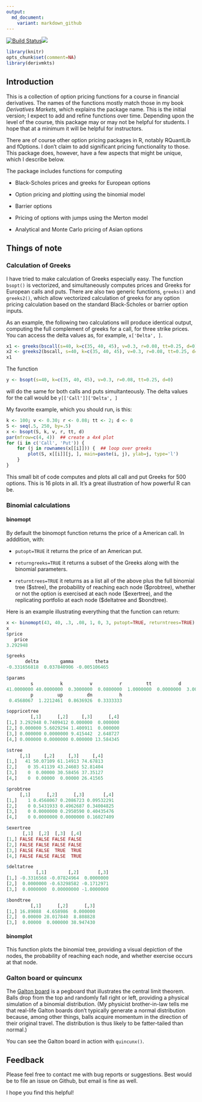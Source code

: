 ```yaml
---
output:
  md_document:
    variant: markdown_github
---
```


[![Build Status](https://travis-ci.org/rmcd1024/derivmkts.svg?branch=master)](https://travis-ci.org/rmcd1024/derivmkts)[![](http://www.r-pkg.org/badges/version/derivmkts)](http://www.r-pkg.org/pkg/derivmkts)


```r
library(knitr)
opts_chunk$set(comment=NA)
library(derivmkts)
```

## Introduction

This is a collection of option pricing functions for a course in
financial derivatives. The names of the functions mostly match those
in my book *Derivatives Markets*, which explains the package name.
This is the initial version; I expect to add and refine functions over
time. Depending upon the level of the course, this package may or may
not be helpful for students. I hope that at a minimum it will be
helpful for instructors.

There are of course other option pricing packages in R, notably
RQuantLib and fOptions. I don't claim to add significant pricing
functionality to those. This package does, however, have a few aspects
that might be unique, which I describe below.

The package includes functions for computing

* Black-Scholes prices and greeks for European options

* Option pricing and plotting using the binomial model

* Barrier options

* Pricing of options with jumps using the Merton model

* Analytical and Monte Carlo pricing of Asian options 

## Things of note

### Calculation of Greeks

I have tried to make calculation of Greeks especially easy. The
function `bsopt()` is vectorized, and simultaneously computes prices
and Greeks for European calls and puts. There are also two generic
functions, `greeks()` and `greeks2()`, which allow vectorized
calculation of greeks for any option pricing calculation based on the
standard Black-Scholes or barrier option inputs.

As an example, the following two calculations will produce identical
output, computing the full complement of greeks for a call, for three
strike prices. You can access the delta values as, for example,
`x['Delta', ]`.


```r
x1 <- greeks(bscall(s=40, k=c(35, 40, 45), v=0.3, r=0.08, tt=0.25, d=0))
x2 <- greeks2(bscall, s=40, k=c(35, 40, 45), v=0.3, r=0.08, tt=0.25, d=0)
x1
```



The function
```r
y <- bsopt(s=40, k=c(35, 40, 45), v=0.3, r=0.08, tt=0.25, d=0)
```

will do the same for both calls and puts simultanteously. The delta
values for the call would be `y[['Call']]['Delta', ]`

My favorite example, which you should run, is this:

```r
k <- 100; v <- 0.30; r <- 0.08; tt <- 2; d <- 0
S <- seq(.5, 250, by=.5)
x <- bsopt(S, k, v, r, tt, d)
par(mfrow=c(4, 4))  ## create a 4x4 plot
for (i in c('Call', 'Put')) {
    for (j in rownames(x[[i]])) {  ## loop over greeks
        plot(S, x[[i]][j, ], main=paste(i, j), ylab=j, type='l')
    }
}
```

This small bit of code computes and plots all call and put Greeks for
500 options. This is 16 plots in all.  It's a great illustration of
how powerful R can be.

### Binomial calculations

#### binomopt

By default the binomopt function returns the price of a American
call. In adddition, with:

* `putopt=TRUE` it returns the price of an American
put.

*  `returngreeks=TRUE` it returns a subset of the Greeks
along with the binomial parameters.

* `returntrees=TRUE` it returns as a list all of the above plus the full binomial tree (\$stree), the probability of reaching each node (\$probtree), whether or not the option is exercised at each node  (\$exertree), and the replicating portfolio at each node ($deltatree and $bondtree).

Here is an example illustrating everything that the function can return:
```r
x <- binomopt(43, 40, .3, .08, 1, 0, 3, putopt=TRUE, returntrees=TRUE)
x
$price
   price 
3.292948 

$greeks
       delta        gamma        theta 
-0.331656818  0.037840906 -0.005106465 

$params
         s          k          v          r         tt          d      nstep 
41.0000000 40.0000000  0.3000000  0.0800000  1.0000000  0.0000000  3.0000000 
         p         up         dn          h 
 0.4568067  1.2212461  0.8636926  0.3333333 

$oppricetree
         [,1]      [,2]     [,3]      [,4]
[1,] 3.292948 0.7409412 0.000000  0.000000
[2,] 0.000000 5.6029294 1.400911  0.000000
[3,] 0.000000 0.0000000 9.415442  2.648727
[4,] 0.000000 0.0000000 0.000000 13.584345

$stree
     [,1]     [,2]     [,3]     [,4]
[1,]   41 50.07109 61.14913 74.67813
[2,]    0 35.41139 43.24603 52.81404
[3,]    0  0.00000 30.58456 37.35127
[4,]    0  0.00000  0.00000 26.41565

$probtree
     [,1]      [,2]      [,3]       [,4]
[1,]    1 0.4568067 0.2086723 0.09532291
[2,]    0 0.5431933 0.4962687 0.34004825
[3,]    0 0.0000000 0.2950590 0.40435476
[4,]    0 0.0000000 0.0000000 0.16027409

$exertree
      [,1]  [,2]  [,3]  [,4]
[1,] FALSE FALSE FALSE FALSE
[2,] FALSE FALSE FALSE FALSE
[3,] FALSE FALSE  TRUE  TRUE
[4,] FALSE FALSE FALSE  TRUE

$deltatree
           [,1]        [,2]       [,3]
[1,] -0.3316568 -0.07824964  0.0000000
[2,]  0.0000000 -0.63298582 -0.1712971
[3,]  0.0000000  0.00000000 -1.0000000

$bondtree
         [,1]      [,2]      [,3]
[1,] 16.89088  4.658986  0.000000
[2,]  0.00000 28.017840  8.808828
[3,]  0.00000  0.000000 38.947430
```

#### binomplot

This function plots the binomial tree, providing a visual depiction of
the nodes, the probability of reaching each node, and whether exercise
occurs at that node.

### Galton board or quincunx

The [Galton board](http://mathworld.wolfram.com/GaltonBoard.html) is a
pegboard that illustrates the central limit theorem. Balls drop from
the top and randomly fall right or left, providing a physical
simulation of a binomial distribution. (My physicist brother-in-law
tells me that real-life Galton boards don't typically generate a
normal distribution because, among other things, balls acquire
momentum in the direction of their original travel. The distribution
is thus likely to be fatter-tailed than normal.)

You can see the Galton board in action with `quincunx()`.

## Feedback

Please feel free to contact me with bug reports or suggestions. Best
would be to file an issue on Github, but email is fine as well.

I hope you find this helpful!
